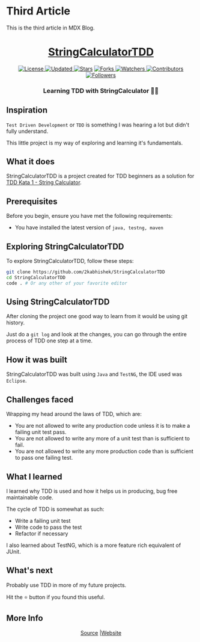 # Third Article

This is the third article in MDX Blog.

<div align = "center">

<h1>
    <a href='https://2kabhishek.github.io/StringCalculatorTDD'>
        StringCalculatorTDD
    </a>
</h1>

<a href="https://github.com/2KAbhishek/StringCalculatorTDD/blob/master/LICENSE">
<img alt="License" src="https://img.shields.io/github/license/2kabhishek/StringCalculatorTDD?style=plastic&color=white&label=License"> </a>

<a href="https://github.com/2KAbhishek/StringCalculatorTDD/pulse">
<img alt="Updated" src="https://img.shields.io/github/last-commit/2kabhishek/StringCalculatorTDD?style=plastic&color=e30724&label=Updated"> </a>

<a href="https://github.com/2KAbhishek/StringCalculatorTDD/stargazers">
<img alt="Stars" src="https://img.shields.io/github/stars/2kabhishek/StringCalculatorTDD?style=plastic&color=00d451&label=Stars"></a>

<a href="https://github.com/2KAbhishek/StringCalculatorTDD/network/members">
<img alt="Forks" src="https://img.shields.io/github/forks/2kabhishek/StringCalculatorTDD?style=plastic&color=1688f0&label=Forks"> </a>

<a href="https://github.com/2KAbhishek/StringCalculatorTDD/watchers">
<img alt="Watchers" src="https://img.shields.io/github/watchers/2kabhishek/StringCalculatorTDD?style=plastic&color=ff5500&label=Watchers"> </a>

<a href="https://github.com/2KAbhishek/StringCalculatorTDD/graphs/contributors">
<img alt="Contributors" src="https://img.shields.io/github/contributors/2kabhishek/StringCalculatorTDD?style=plastic&color=f0f&label=Contributors"> </a>

<a href="https://github.com/2KAbhishek?tab=followers">
<img alt="Followers" src="https://img.shields.io/github/followers/2kabhishek?color=222&style=plastic&label=Followers"> </a>

<h3>Learning TDD with StringCalculator 🧪🧮</h3>

</div>

## Inspiration

`Test Driven Development` or `TDD` is something I was hearing a lot but didn't fully understand.

This little project is my way of exploring and learning it's fundamentals.

## What it does

StringCalculatorTDD is a project created for TDD beginners as a solution for [TDD Kata 1 - String Calculator](https://osherove.com/tdd-kata-1).

## Prerequisites

Before you begin, ensure you have met the following requirements:

-   You have installed the latest version of `java, testng, maven`

## Exploring StringCalculatorTDD

To explore StringCalculatorTDD, follow these steps:

```bash
git clone https://github.com/2kabhishek/StringCalculatorTDD
cd StringCalculatorTDD
code . # Or any other of your favorite editor
```

## Using StringCalculatorTDD

After cloning the project one good way to learn from it would be using git history.

Just do a `git log` and look at the changes, you can go through the entire process of TDD one step at a time.

## How it was built

StringCalculatorTDD was built using `Java` and `TestNG`, the IDE used was `Eclipse`.

## Challenges faced

Wrapping my head around the laws of TDD, which are:

-   You are not allowed to write any production code unless it is to make a failing unit test pass.
-   You are not allowed to write any more of a unit test than is sufficient to fail.
-   You are not allowed to write any more production code than is sufficient to pass one failing test.

## What I learned

I learned why TDD is used and how it helps us in producing, bug free maintainable code.

The cycle of TDD is somewhat as such:

-   Write a failing unit test
-   Write code to pass the test
-   Refactor if necessary

I also learned about TestNG, which is a more feature rich equivalent of JUnit.

## What's next

Probably use TDD in more of my future projects.

Hit the :star: button if you found this useful.

## More Info

<div align="center">

<a href='https://github.com/2KAbhishek/StringCalculatorTDD'>Source</a> |<a href='https://2kabhishek.github.io/StringCalculatorTDD'>Website</a>

</div>
